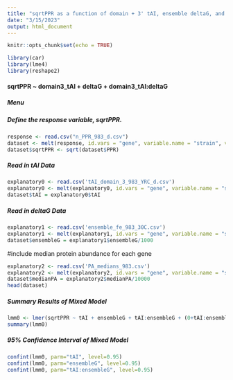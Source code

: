 ---
title: "sqrtPPR as a function of domain + 3' tAI, ensemble deltaG, and their interaction"
date: "3/15/2023"
output: html_document
---

```{r setup, include=FALSE}
knitr::opts_chunk$set(echo = TRUE)
```

```{r libraries, message=FALSE, warning=FALSE}
library(car)
library(lme4)
library(reshape2)
```


#### sqrtPPR ~ domain3_tAI + deltaG + domain3_tAI:deltaG {.tabset .tabset-dropdown}
##### Menu
##### Define the response variable, sqrtPPR.
```{r response_variable0}
response <- read.csv("n_PPR_983_d.csv")
dataset <- melt(response, id.vars = "gene", variable.name = "strain", value.name = "PPR")
dataset$sqrtPPR <- sqrt(dataset$PPR)
```

##### Read in tAI Data
```{r Ftai}
explanatory0 <- read.csv('tAI_domain_3_983_YRC_d.csv')
explanatory0 <- melt(explanatory0, id.vars = "gene", variable.name = "strain", value.name = "tAI")
dataset$tAI = explanatory0$tAI
```

##### Read in deltaG Data
```{r FdelG}
explanatory1 <- read.csv('ensemble_fe_983_30C.csv')
explanatory1 <- melt(explanatory1, id.vars = "gene", variable.name = "strain", value.name = "ensembleG")
dataset$ensembleG = explanatory1$ensembleG/1000
```

#include median protein abundance for each gene
```{r pa}
explanatory2 <- read.csv('PA_medians_983.csv')
explanatory2 <- melt(explanatory2, id.vars = "gene", variable.name = "strain", value.name = "medianPA")
dataset$medianPA = explanatory2$medianPA/10000
head(dataset)
```

##### Summary Results of Mixed Model
``` {r F1}
lmm0 <- lmer(sqrtPPR ~ tAI + ensembleG + tAI:ensembleG + (0+tAI:ensembleG|gene) + (0+tAI|medianPA) + (0+ensembleG|medianPA) + (0+tAI:ensembleG|medianPA) + (1|medianPA), data=dataset, REML = FALSE, control = lmerControl(optimizer="bobyqa", optCtrl=list(maxfun=1e5)))
summary(lmm0)
```

##### 95% Confidence Interval of Mixed Model
``` {r F1confint}
confint(lmm0, parm="tAI", level=0.95)
confint(lmm0, parm="ensembleG", level=0.95)
confint(lmm0, parm="tAI:ensembleG", level=0.95)
```
